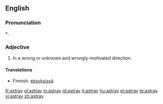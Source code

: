 ==English==

===Pronunciation===
*: {{rhymes|eɪ}}

===Adjective===
{{infl|en|adjective}}

# In a wrong or unknown and wrongly-motivated direction.

====Translations====
* Finnish: [[eksyksissä]]

[[fr:astray]]
[[gl:astray]]
[[io:astray]]
[[id:astray]]
[[it:astray]]
[[hu:astray]]
[[pl:astray]]
[[te:astray]]
[[vi:astray]]
[[zh:astray]]
